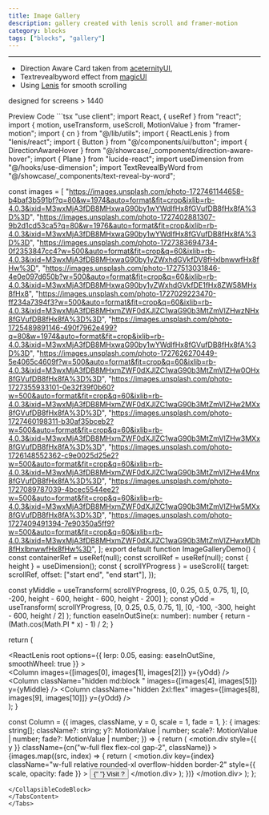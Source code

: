 ```yaml
---
title: Image Gallery
description: gallery created with lenis scroll and framer-motion
category: blocks
tags: ["blocks", "gallery"]
---
```


---

- Direction Aware Card taken from [aceternityUI](https://ui.aceternity.com/components/direction-aware-hover), 
- Textrevealbyword effect from [magicUI](https://magicui.design/docs/components/text-reveal)
- Using [Lenis](https://www.npmjs.com/package/lenis) for smooth scrolling

<Callout type="warning" >
<p className="text-sm">designed for screens > 1440</p>
</Callout>
<Tabs defaultValue="preview" className="my-6">
<TabsList>
<TabsTrigger value="preview">Preview</TabsTrigger>
<TabsTrigger value="code">Code</TabsTrigger>
</TabsList>
<TabsContent value="preview">
<ComponentPreview path="lenis-framer-gallery" category="blocks" usingCN usingFramer />
</TabsContent>
<TabsContent value="code">
<CollapsibleCodeBlock>
```tsx
"use client";
import React, { useRef } from "react";
import { motion, useTransform, useScroll, MotionValue } from "framer-motion";
import { cn } from "@/lib/utils";
import { ReactLenis } from "lenis/react";
import { Button } from "@/components/ui/button";
import { DirectionAwareHover } from "@/showcase/_components/direction-aware-hover";
import { Plane } from "lucide-react";
import useDimension from "@/hooks/use-dimension";
import TextRevealByWord from "@/showcase/_components/text-reveal-by-word";

const images = [
  "https://images.unsplash.com/photo-1727461144658-b4baf3b591bf?q=80&w=1974&auto=format&fit=crop&ixlib=rb-4.0.3&ixid=M3wxMjA3fDB8MHxwaG90by1wYWdlfHx8fGVufDB8fHx8fA%3D%3D",
  "https://images.unsplash.com/photo-1727402881307-9b2d1cd53ca5?q=80&w=1976&auto=format&fit=crop&ixlib=rb-4.0.3&ixid=M3wxMjA3fDB8MHxwaG90by1wYWdlfHx8fGVufDB8fHx8fA%3D%3D",
  "https://images.unsplash.com/photo-1727383694734-0f2353847cc4?w=500&auto=format&fit=crop&q=60&ixlib=rb-4.0.3&ixid=M3wxMjA3fDB8MHxwaG90by1yZWxhdGVkfDV8fHxlbnwwfHx8fHw%3D",
  "https://images.unsplash.com/photo-1727513031846-4e0e097d650b?w=500&auto=format&fit=crop&q=60&ixlib=rb-4.0.3&ixid=M3wxMjA3fDB8MHxwaG90by1yZWxhdGVkfDE1fHx8ZW58MHx8fHx8",
  "https://images.unsplash.com/photo-1727029223470-ff234a7394f3?w=500&auto=format&fit=crop&q=60&ixlib=rb-4.0.3&ixid=M3wxMjA3fDB8MHxmZWF0dXJlZC1waG90b3MtZmVlZHwzNHx8fGVufDB8fHx8fA%3D%3D",
  "https://images.unsplash.com/photo-1725489891146-490f7962e499?q=80&w=1974&auto=format&fit=crop&ixlib=rb-4.0.3&ixid=M3wxMjA3fDB8MHxwaG90by1wYWdlfHx8fGVufDB8fHx8fA%3D%3D",
  "https://images.unsplash.com/photo-1727626270449-5e4065c4609f?w=500&auto=format&fit=crop&q=60&ixlib=rb-4.0.3&ixid=M3wxMjA3fDB8MHxmZWF0dXJlZC1waG90b3MtZmVlZHw0OHx8fGVufDB8fHx8fA%3D%3D",
  "https://images.unsplash.com/photo-1727355933101-0e32f39f0b60?w=500&auto=format&fit=crop&q=60&ixlib=rb-4.0.3&ixid=M3wxMjA3fDB8MHxmZWF0dXJlZC1waG90b3MtZmVlZHw2MXx8fGVufDB8fHx8fA%3D%3D",
  "https://images.unsplash.com/photo-1727460198311-b30af35bceb2?w=500&auto=format&fit=crop&q=60&ixlib=rb-4.0.3&ixid=M3wxMjA3fDB8MHxmZWF0dXJlZC1waG90b3MtZmVlZHw3MXx8fGVufDB8fHx8fA%3D%3D",
  "https://images.unsplash.com/photo-1726148552362-c9e0025d25e2?w=500&auto=format&fit=crop&q=60&ixlib=rb-4.0.3&ixid=M3wxMjA3fDB8MHxmZWF0dXJlZC1waG90b3MtZmVlZHw4Mnx8fGVufDB8fHx8fA%3D%3D",
  "https://images.unsplash.com/photo-1727089787039-4bcec5544ee2?w=500&auto=format&fit=crop&q=60&ixlib=rb-4.0.3&ixid=M3wxMjA3fDB8MHxmZWF0dXJlZC1waG90b3MtZmVlZHw5MXx8fGVufDB8fHx8fA%3D%3D",
  "https://images.unsplash.com/photo-1727409491394-7e90350a5ff9?w=500&auto=format&fit=crop&q=60&ixlib=rb-4.0.3&ixid=M3wxMjA3fDB8MHxmZWF0dXJlZC1waG90b3MtZmVlZHwxMDh8fHxlbnwwfHx8fHw%3D",
];
export default function ImageGalleryDemo() {
  const containerRef = useRef(null);
  const scrollRef = useRef(null);
  const { height } = useDimension();
  const { scrollYProgress } = useScroll({
    target: scrollRef,
    offset: ["start end", "end start"],
  });

  const yMiddle = useTransform(
    scrollYProgress,
    [0, 0.25, 0.5, 0.75, 1],
    [0, -200, height - 600, height - 600, height - 200]
  );
  const yOdd = useTransform(
    scrollYProgress,
    [0, 0.25, 0.5, 0.75, 1],
    [0, -100, -300, height - 600, height / 2]
  );
  function easeInOutSine(x: number): number {
    return -(Math.cos(Math.PI * x) - 1) / 2;
  }

  return (
    <section
      ref={containerRef}
      className="max-w-screen-2xl mx-auto w-full relative"
    >
      <ReactLenis
        root
        options={{ lerp: 0.05, easing: easeInOutSine, smoothWheel: true }}
      >
        <div ref={scrollRef} className="relative">
          <TextRevealByWord
            className="h-[150vh]"
            text="Scroll down for image gallery"
          />
          <div className="h-[180vh] relative overflow-hidden w-full rounded-xl flex flex-row gap-2 p-2 box-border">
            <Column images={[images[0], images[1], images[2]]} y={yOdd} />
            <Column
              className="hidden md:block "
              images={[images[4], images[5]]}
              y={yMiddle}
            />
            <Column
              className="hidden 2xl:flex"
              images={[images[8], images[9], images[10]]}
              y={yOdd}
            />
          </div>
          <TextRevealByWord className="h-[120vh]" text="Scroll back up " />
        </div>
      </ReactLenis>
    </section>
  );
}

const Column = ({
  images,
  className,
  y = 0,
  scale = 1,
  fade = 1,
}: {
  images: string[];
  className?: string;
  y?: MotionValue<number> | number;
  scale?: MotionValue<number> | number;
  fade?: MotionValue<number> | number;
}) => {
  return (
    <motion.div
      style={{ y }}
      className={cn("w-full flex flex-col gap-2", className)}
    >
      {images.map((src, index) => {
        return (
          <motion.div
            key={index}
            className="w-full relative rounded-xl overflow-hidden border-2"
            style={{ scale, opacity: fade }}
          >
            <DirectionAwareHover
              imageUrl={src}
              className="relative w-full h-full"
            >
              <Button className="flex gap-2">
                {" "}
                Visit ? <Plane className="w-4 h-4" />
              </Button>
            </DirectionAwareHover>
          </motion.div>
        );
      })}
    </motion.div>
  );
};

```
</CollapsibleCodeBlock>
</TabsContent>
</Tabs>

